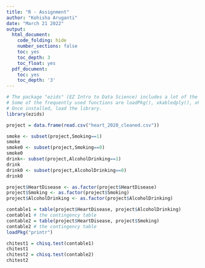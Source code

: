 ```yaml
---
title: "R - Assignment"
author: "Kohisha Aruganti"
date: "March 21 2022"
output:
  html_document:
    code_folding: hide
    number_sections: false
    toc: yes
    toc_depth: 3
    toc_float: yes
  pdf_document:
    toc: yes
    toc_depth: '3'
---
```


```r
# The package "ezids" (EZ Intro to Data Science) includes a lot of the helper functions we developed for the course. 
# Some of the frequently used functions are loadPkg(), xkabledply(), xkablesummary(), uzscale(), etc.
# Once installed, load the library.
library(ezids)
```

```r
project = data.frame(read.csv("heart_2020_cleaned.csv"))
```

```r
smoke <- subset(project,Smoking==1)
smoke
smoke0 <- subset(project,Smoking==0)
smoke0
drink<- subset(project,AlcoholDrinking==1)
drink
drink0 <- subset(project,AlcoholDrinking==0)
drink0
```

```r
project$HeartDisease <- as.factor(project$HeartDisease)
project$Smoking <- as.factor(project$Smoking)
project$AlcoholDrinking <- as.factor(project$AlcoholDrinking)

```

```r
contable1 = table(project$HeartDisease, project$AlcoholDrinking)
contable1 # the contingency table
contable2 = table(project$HeartDisease, project$Smoking)
contable2 # the contingency table
loadPkg("printr")

```

```r
chitest1 = chisq.test(contable1)
chitest1
chitest2 = chisq.test(contable2)
chitest2
```


